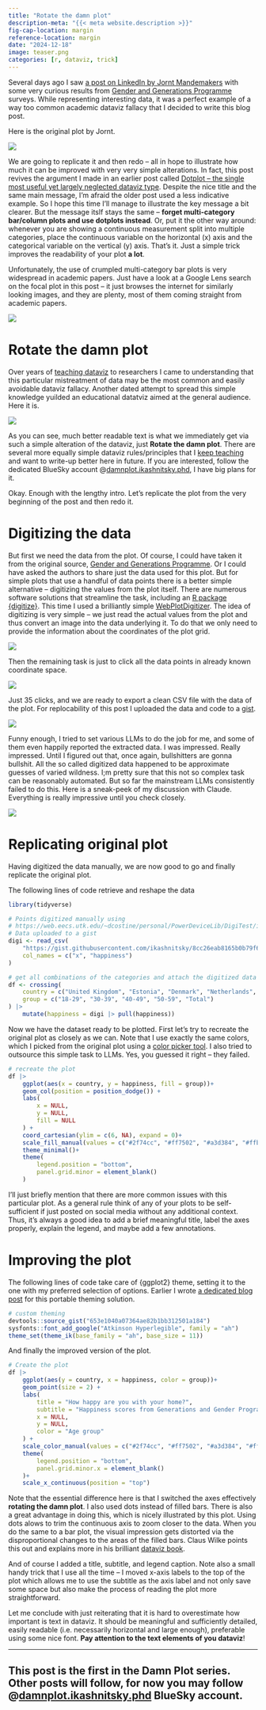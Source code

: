 ```yaml
---
title: "Rotate the damn plot"
description-meta: "{{< meta website.description >}}"
fig-cap-location: margin
reference-location: margin
date: "2024-12-18"
image: teaser.png
categories: [r, dataviz, trick]
---
```


Several days ago I saw [a post on LinkedIn by Jornt Mandemakers][orig] with some very curious results from [Gender and Generations Programme][ggp] surveys. While representing interesting data, it was a perfect example of a way too common academic dataviz fallacy that I decided to write this blog post. 

Here is the original plot by Jornt.

![](plot-to-redo.jpg)

We are going to replicate it and then redo -- all in hope to illustrate how much it can be improved with very very simple alterations. In fact, this post revives the argument I made in an earlier post called [Dotplot -- the single most useful yet largely neglected dataviz type][early]. Despite the nice title and the same  main message, I'm afraid the older post used a less indicative example. So I hope this time I'll manage to illustrate the key message a bit clearer. But the message itslf stays the same -- **forget multi-category bar/column plots and use dotplots instead**. Or, put it the other way around: whenever you are showing a continuous measurement split into multiple categories, place the continuous variable on the horizontal (x) axis and the categorical variable on the vertical (y) axis. That's it. Just a simple trick improves the readability of your plot **a lot**. 

Unfortunately, the use of crumpled multi-category bar plots is very widespread in academic papers. Just have a look at a Google Lens search on the focal plot in this post -- it just browses the internet for similarly looking images, and they are plenty, most of them coming straight from academic papers. 

![](google-lens.png)

# Rotate the damn plot

Over years of [teaching dataviz][artskill] to researchers I came to understanding that this particular mistreatment of data may be the most common and easily avoidable dataviz fallacy. Another dated attempt to spread this simple knowledge yuilded an educational datatviz aimed at the general audience. Here it is.

![](04-magic.png)

As you can see, much better readable text is what we immediately get via such a simple alteration of the dataviz, just **Rotate the damn plot**. There are several more equally simple dataviz rules/principles that I [keep teaching][slides] and want to write-up better here in future. If you are interested, follow the dedicated BlueSky account @[damnplot.ikashnitsky.phd][bsky], I have big plans for it.

Okay. Enough with the lengthy intro. Let's replicate the plot from the very beginning of the post and then redo it. 

# Digitizing the data

But first we need the data from the plot. Of course, I could have taken it from the original source, [Gender and Generations Programme][ggp]. Or I could have asked the authors to share just the data used for this plot. But for simple plots that use a handful of data points there is a better simple alternative -- digitizing the values from the plot itself. There are numerous software solutions that streamline the task, including an [R package {digitize}][digitize]. This time I used a brilliantly simple [WebPlotDigitizer][wpd]. The idea of digitizing is very simple -- we just read the actual values from the plot and thus convert an image into the data underlying it. To do that we only need to provide the information about the coordinates of the plot grid.

![](digi-1.png)

Then the remaining task is just to click all the data points in already known coordinate space.

![](digi-2.png)

Just 35 clicks, and we are ready to export a clean CSV file with the data of the plot. For replocability of this post I uploaded the data and code to a [gist][gist]. 

![](digi-3.png)

Funny enough, I tried to set various LLMs to do the job for me, and some of them even happily reported the extracted data. I was impressed. Really impressed. Until I figured out that, once again, bullshitters are gonna bullshit. All the so called digitized data happened to be approximate guesses of varied wildness. I;m pretty sure that this not so complex task can be reasonably automated. But so far the mainstream LLMs consistently failed to do this. Here is a sneak-peek of my discussion with Claude. Everything is really impressive until you check closely.

![](claude-chat.png)

# Replicating original plot

Having digitized the data manually, we are now good to go and finally replicate the original plot. 

The following lines of code retrieve and reshape the data

```r
library(tidyverse)

# Points digitized manually using
# https://web.eecs.utk.edu/~dcostine/personal/PowerDeviceLib/DigiTest/index.html
# Data uploaded to a gist
digi <- read_csv(
    "https://gist.githubusercontent.com/ikashnitsky/8cc26eab8165b0b79f67da761aa66a1e/raw/8d44c9e6ddea51de3cbb0fdb742fb75a62a307fd/data.csv",
    col_names = c("x", "happiness")
)

# get all combinations of the categories and attach the digitized data
df <- crossing(
    country = c("United Kingdom", "Estonia", "Denmark", "Netherlands", "Czech Republic", "Finland", "Austria") |> as_factor(),
    group = c("18-29", "30-39", "40-49", "50-59", "Total")
) |>
    mutate(happiness = digi |> pull(happiness))
```

Now we have the dataset ready to be plotted. First let's try to recreate the original plot as closely as we can. Note that I use exactly the same colors, which I picked from the original plot using a [color picker tool][col]. I also tried to outsource this simple task to LLMs. Yes, you guessed it right -- they failed. 

```r
# recreate the plot
df |>
    ggplot(aes(x = country, y = happiness, fill = group))+
    geom_col(position = position_dodge()) +
    labs(
        x = NULL,
        y = NULL,
        fill = NULL
    ) +
    coord_cartesian(ylim = c(6, NA), expand = 0)+
    scale_fill_manual(values = c("#2f74cc", "#ff7502", "#a3d384", "#ffbc00", "#908d90"))+
    theme_minimal()+
    theme(
        legend.position = "bottom",
        panel.grid.minor = element_blank()
    )
```

I'll just briefly mention that there are more common issues with this particular plot. As a general rule think of any of your plots to be self-sufficient if just posted on social media without any additional context. Thus, it's always a good idea to add a brief meaningful title, label the axes properly, explain the legend, and maybe add a few annotations. 

# Improving the plot

The following lines of code take care of {ggplot2} theme, setting it to the one with my preferred selection of options. Earlier I wrote [a dedicated blog post][theme] for this portable theming solution. 

```r
# custom theming
devtools::source_gist("653e1040a07364ae82b1bb312501a184")
sysfonts::font_add_google("Atkinson Hyperlegible", family = "ah")
theme_set(theme_ik(base_family = "ah", base_size = 11))
```

And finally the improved version of the plot.

```r
# Create the plot
df |>
    ggplot(aes(y = country, x = happiness, color = group))+
    geom_point(size = 2) +
    labs(
        title = "How happy are you with your home?",
        subtitle = "Happiness scores from Generations and Gender Programme surveys\non a scale of 0 to 10",
        x = NULL,
        y = NULL,
        color = "Age group"
    ) +
    scale_color_manual(values = c("#2f74cc", "#ff7502", "#a3d384", "#ffbc00", "#908d90"))+
    theme(
        legend.position = "bottom",
        panel.grid.minor.x = element_blank()
    )+
    scale_x_continuous(position = "top")

```

Note that the essential difference here is that I switched the axes effectively **rotating the damn plot**. I also used dots instead of filled bars. There is also a great advantage in doing this, which is nicely illustrated by this plot. Using dots alows to trim the continuous axis to zoom closer to the data. When you do the same to a bar plot, the visual impression gets distorted via the disproportional changes to the areas of the filled bars. Claus Wilke points this out and explains more in his brilliant [dataviz book][wilke].  

And of course I added a title, subtitle, and legend caption. Note also a small handy trick that I use all the time -- I moved x-axis labels to the top of the plot which allows me to use the subtitle as the axis label and not only save some space but also make the process of reading the plot more straightforward. 

Let me conclude with just reiterating that it is hard to overestimate how important is text in dataviz. It should be meaningful and sufficiently detailed, easily readable (i.e. necessarily horizontal and large enough), preferable using some nice font. **Pay attention to the text elements of you dataviz**!


***

::: {.callout-note}
# This post is the first in the **Damn Plot series**. Other posts will follow, for now you may follow @[damnplot.ikashnitsky.phd][bsky] BlueSky account. 
:::

[orig]: https://www.linkedin.com/feed/update/urn:li:activity:7271909125997924353/
[early]: https://ikashnitsky.phd/2019/dotplot/
[artskill]:https://github.com/ikashnitsky/dataviz-art-skill
[slides]: https://ikashnitsky.github.io/dataviz-art-skill/slides/slides-dataviz-bssd.html
[bsky]: https://bsky.app/profile/damnplot.ikashnitsky.phd
[ggp]: https://bsky.app/profile/ggp.bsky.social
[digitize]: https://cran.r-project.org/web/packages/digitize/index.html
[wpd]: https://web.eecs.utk.edu/~dcostine/personal/PowerDeviceLib/DigiTest/index.html
[gist]: https://gist.github.com/ikashnitsky/8cc26eab8165b0b79f67da761aa66a1e
[col]: https://chromewebstore.google.com/detail/snap-color-picker/nbpljhppefmpifoffhhmllmacfdckokh?hl=en&pli=1
[theme]: https://ikashnitsky.phd/2023/gist-snippet/
[wilke]: https://clauswilke.com/dataviz/visualizing-amounts.html#dot-plots-and-heatmaps
